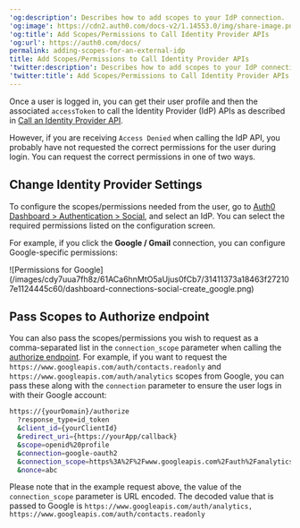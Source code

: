 ---
'og:description': Describes how to add scopes to your IdP connection.
'og:image': https://cdn2.auth0.com/docs-v2/1.14553.0/img/share-image.png
'og:title': Add Scopes/Permissions to Call Identity Provider APIs
'og:url': https://auth0.com/docs/
permalink: adding-scopes-for-an-external-idp
title: Add Scopes/Permissions to Call Identity Provider APIs
'twitter:description': Describes how to add scopes to your IdP connection.
'twitter:title': Add Scopes/Permissions to Call Identity Provider APIs
---
Once a user is logged in, you can get their user profile and then the associated `accessToken` to call the <Tooltip tip="Identity Provider (IdP): Service that stores and manages digital identities." cta="View Glossary" href="/docs/glossary?term=Identity+Provider">Identity Provider</Tooltip> (IdP) APIs as described in [Call an Identity Provider API](/docs/authenticate/identity-providers/calling-an-external-idp-api).

However, if you are receiving `Access Denied` when calling the IdP API, you probably have not requested the correct permissions for the user during login. You can request the correct permissions in one of two ways.

## Change Identity Provider Settings

To configure the scopes/permissions needed from the user, go to [Auth0 Dashboard > Authentication > Social](https://manage.auth0.com/#/connections/social), and select an IdP. You can select the required permissions listed on the configuration screen.

For example, if you click the **Google / Gmail** connection, you can configure Google-specific permissions:

<Frame>![Permissions for Google](/images/cdy7uua7fh8z/61ACa6hnMtO5aUjus0fCb7/31411373a18463f272107e1124445c60/dashboard-connections-social-create_google.png)</Frame>

## Pass Scopes to Authorize endpoint

You can also pass the scopes/permissions you wish to request as a comma-separated list in the `connection_scope` parameter when calling the [authorize endpoint](https://auth0.com/docs/api/authentication#login). For example, if you want to request the `https://www.googleapis.com/auth/contacts.readonly` and `https://www.googleapis.com/auth/analytics` scopes from Google, you can pass these along with the `connection` parameter to ensure the user logs in with their Google account:

```sh lines
https://{yourDomain}/authorize
  ?response_type=id_token
  &client_id={yourClientId}
  &redirect_uri={https://yourApp/callback}
  &scope=openid%20profile
  &connection=google-oauth2
  &connection_scope=https%3A%2F%2Fwww.googleapis.com%2Fauth%2Fanalytics%2Chttps%3A%2F%2Fwww.googleapis.com%2Fauth%2Fcontacts.readonly
  &nonce=abc
```






<Callout icon="file-lines" color="#0EA5E9" iconType="regular">

Please note that in the example request above, the value of the `connection_scope` parameter is URL encoded. The decoded value that is passed to Google is `https://www.googleapis.com/auth/analytics, https://www.googleapis.com/auth/contacts.readonly`

</Callout>